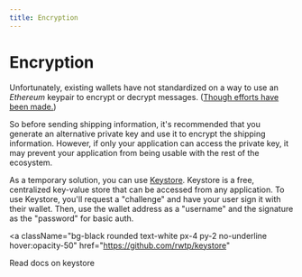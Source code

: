 ```yaml
---
title: Encryption
---
```


# Encryption

Unfortunately, existing wallets have not standardized on a way to use an _Ethereum_ keypair to encrypt or decrypt messages. ([Though efforts have been made.](https://github.com/ethereum/EIPs/pull/1098))

So before sending shipping information, it's recommended that you generate an alternative private key and use it to encrypt the shipping information. However, if only your application can access the private key, it may prevent your application from being usable with the rest of the ecosystem.

As a temporary solution, you can use [Keystore](https://github.com/rwtp/keystore). Keystore is a free, centralized key-value store that can be accessed from any application. To use Keystore, you'll request a "challenge" and have your user sign it with their wallet. Then, use the wallet address as a "username" and the signature as the "password" for basic auth.

<a
  className="bg-black rounded text-white px-4 py-2 no-underline hover:opacity-50"
  href="https://github.com/rwtp/keystore"
>
  Read docs on keystore
</a>
